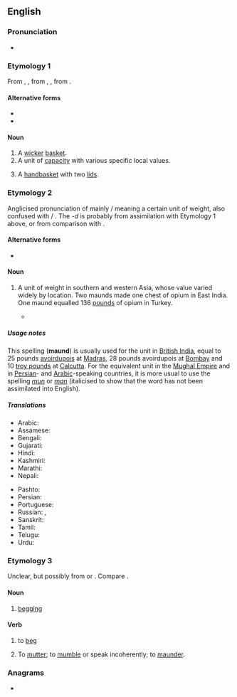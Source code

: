 ==English==

===Pronunciation===
* {{a|UK}} {{IPA|en|/mɔːnd/}}

===Etymology 1===
From {{inh|en|enm|maunde}}, {{m|enm|mande}}, from {{inh|en|ang|mand}}, {{m|ang|mond|t=basket}}, from {{inh|en|gem-pro|*mandō|t=basket}}.

====Alternative forms====
* {{alter|en|mand}}
* {{alter|en|mande|mawn|mond||Scotland}}

====Noun====
{{en-noun}}

# A [[wicker]] [[basket]].
# A unit of [[capacity]] with various specific local values.
# {{lb|en|regional}} A [[handbasket]] with two [[lid]]s.

===Etymology 2===
{{wikipedia}}
Anglicised pronunciation of mainly {{bor|en|hi|मन}} / {{bor|en|ur|من|tr=man}} meaning a certain unit of weight, also confused with {{bor|en|hi|मान}} / {{bor|en|ur|مان‎|tr=mān|t=measure}}. The ''-d'' is probably from assimilation with Etymology 1 above, or from comparison with {{m|en|pound}}.

====Alternative forms====
* {{alter|en|mun|man}}

====Noun====
{{en-noun}}

# {{lb|en|historical}} A unit of weight in southern and western Asia, whose value varied widely by location. Two maunds made one chest of opium in East India. One maund equalled 136 [[pound]]s of opium in Turkey.
#* {{quote-book|en|year=1888|author=Rudyard Kipling|chapter=In Flood Time|title={{w|In Black and White (short story collection)|In Black and White}}|publisher=Folio Society|year_published=2005|page=410|text=Now the rail has come, and the fire-carriage says ''buz-buz-buz'', and a hundred lakhs of '''''maunds''''' slide across that big bridge.}}

=====Usage notes=====
This spelling ('''maund''') is usually used for the unit in [[British India]], equal to 25&nbsp;pounds [[avoirdupois]] at [[Madras]], 28&nbsp;pounds avoirdupois at [[Bombay]] and 10&nbsp;[[troy pound]]s at [[Calcutta]]. For the equivalent unit in the [[W:Mughal Empire|Mughal Empire]] and in [[Persian]]- and [[Arabic]]-speaking countries, it is more usual to use the spelling ''[[mun]]'' or ''[[man]]'' (italicised to show that the word has not been assimilated into English).

=====Translations=====
{{trans-top|unit of mass}}
* Arabic: {{t+|ar|مَنّ}}
* Assamese: {{t|as|মোন}}
* Bengali: {{t+|bn|মন}}
* Gujarati: {{t+|gu|મણ}}
* Hindi: {{t+|hi|मन|m}}
* Kashmiri: {{t|ks|मन्|m}}
* Marathi: {{t|mr|मण}}
* Nepali: {{t|ne|मन्}}
{{trans-mid}}
* Pashto: {{t+|ps|من|m|tr=man}}
* Persian: {{t+|fa|من|tr=man}}
* Portuguese: {{t+|pt|mane|m}}
* Russian: {{t+|ru|ман|m}}, {{t|ru|ма́унд|m}}
* Sanskrit: {{t+|sa|मान}}
* Tamil: {{t+|ta|மடங்கு}}
* Telugu: {{t+|te|మణుగు}}
* Urdu: {{t+|ur|من|m|tr=man|sc=ur-Arab}}
{{trans-bottom}}

===Etymology 3===
Unclear, but possibly from {{der|en|fr|mendier}} or {{m|fr|quémander|t=to beg}}. Compare {{cog|rom|mang|t=to beg}}.

====Noun====
{{en-noun|-}}

# {{lb|en|archaic}} [[begging]]

====Verb====
{{en-verb}}

# {{lb|en|archaic}} to [[beg]]
#: {{rfquotek|en|Beaumont and Fletcher}}
# {{lb|en|obsolete}} To [[mutter]]; to [[mumble]] or speak incoherently; to [[maunder]].

===Anagrams===
* {{anagrams|en|a=admnu|Duman|Munda|dunam|mandu|undam|unmad}}

{{c|en|Containers|Units of measure}}